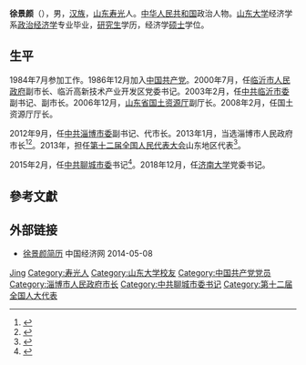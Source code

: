 '''徐景颜'''（{{bd|1963年|1月||}}），男，[[汉族|汉族]]，[[山东|山东]][[寿光|寿光]]人。[[中华人民共和国|中华人民共和国]]政治人物。[[山东大学|山东大学]]经济学系[[政治经济学|政治经济学]]专业毕业，[[研究生|研究生]]学历，经济学[[硕士|硕士]]学位。

== 生平 ==
1984年7月参加工作。1986年12月加入[[中国共产党|中国共产党]]。2000年7月，任[[临沂市人民政府|临沂市人民政府]]副市长、临沂高新技术产业开发区党委书记。2003年2月，任[[中共临沂市委|中共临沂市委]]副书记、副市长。2006年12月，[[山东省国土资源厅|山东省国土资源厅]]副厅长。2008年2月，任国土资源厅厅长。

2012年9月，任[[中共淄博市委|中共淄博市委]]副书记、代市长。2013年1月，当选淄博市人民政府市长<ref>{{cite web|accessdate=2014-06-08|url=http://district.ce.cn/newarea/sddy/201301/14/t20130114_24026543_1.shtml|title=周清利任淄博市人大主任 徐景颜任市长|publisher=中国经济网|archive-date=2019-02-28|archive-url=https://web.archive.org/web/20190228004055/http://district.ce.cn/newarea/sddy/201301/14/t20130114_24026543_1.shtml|dead-url=no}}</ref><ref>{{cite web|accessdate=2014-07-16|url=http://district.ce.cn/zt/zlk/bg/201401/29/t20140129_2233357.shtml|title=淄博市政府工作报告 (2014年1月10日 徐景颜)|publisher=中国经济网|archive-date=2019-02-27|archive-url=https://web.archive.org/web/20190227182107/http://district.ce.cn/zt/zlk/bg/201401/29/t20140129_2233357.shtml|dead-url=no}}</ref>。2013年，担任[[第十二届全国人民代表大会|第十二届全国人民代表大会]]山东地区代表<ref>{{cite news|title=全国人大代表信息-徐景颜|url= http://210.82.31.1:8084/delegate/viewDelegate.action?dbid=121336|accessdate=2013-04-05|newspaper=全国人大网|archive-url=https://web.archive.org/web/20140724230856/http://www.npc.gov.cn/delegate/viewDelegate.action?dbid=121336|archive-date=2014-07-24|dead-url=yes}}</ref>。

2015年2月，任[[中共聊城市委|中共聊城市委]]书记<ref>{{Cite web |url=http://gov.hebnews.cn/2015-02/09/content_4541911.htm |title=徐景颜任聊城市委书记（简历） |access-date=2017-03-26 |archive-date=2019-02-28 |archive-url=https://web.archive.org/web/20190228004001/http://gov.hebnews.cn/2015-02/09/content_4541911.htm |dead-url=no }}</ref>。2018年12月，任[[济南大学|济南大学]]党委书记。

== 參考文獻 ==
{{reflist}}

== 外部链接 ==
* [http://district.ce.cn/newarea/sddy/201301/14/t20130114_24026543_1.shtml 徐景颜简历] {{Wayback|url=http://district.ce.cn/newarea/sddy/201301/14/t20130114_24026543_1.shtml |date=20190228004055 }} 中国经济网 2014-05-08

{{Authority control}}
{{DEFAULTSORT:Xu}}
[[Category:徐姓|Jing]]
[[Category:寿光人|Category:寿光人]]
[[Category:山东大学校友|Category:山东大学校友]]
[[Category:中国共产党党员|Category:中国共产党党员]]
[[Category:淄博市人民政府市长|Category:淄博市人民政府市长]]
[[Category:中共聊城市委书记|Category:中共聊城市委书记]]
[[Category:第十二届全国人大代表|Category:第十二届全国人大代表]]

{{中国政治人物小作品}}